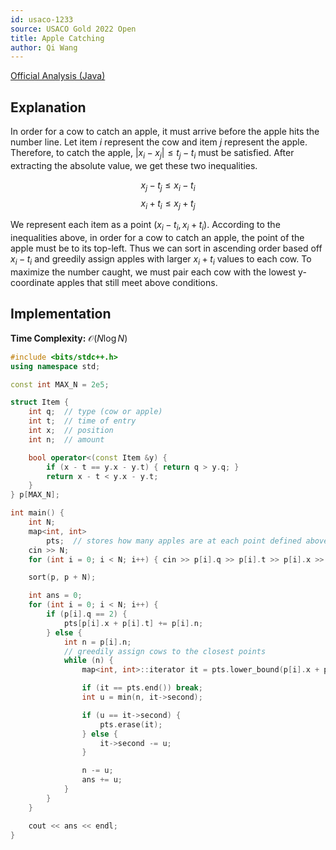 ```yaml
---
id: usaco-1233
source: USACO Gold 2022 Open
title: Apple Catching
author: Qi Wang
---
```


[Official Analysis (Java)](http://www.usaco.org/current/data/sol_prob1_gold_open22.html)

## Explanation

In order for a cow to catch an apple, it must arrive before the apple hits the number line. Let item $i$ represent the cow and 
item $j$ represent the apple. Therefore, to catch the apple, $|x_i - x_j| \le t_j - t_i$ must be satisfied. After extracting the 
absolute value, we get these two inequalities.

$$
x_j - t_j \le x_i - t_i
$$
$$
x_i + t_i \le x_j + t_j
$$

We represent each item as a point $(x_i - t_i, x_i + t_i)$. According to the inequalities above, in order for a cow to catch an 
apple, the point of the apple must be to its top-left. Thus we can sort in ascending order based off $x_i - t_i$ and greedily 
assign apples with larger $x_i + t_i$ values to each cow. To maximize the number caught, we must pair each cow with the lowest 
y-coordinate apples that still meet above conditions.

## Implementation

**Time Complexity:** $\mathcal{O}(N \log N)$

<LanguageSection>
<CPPSection>

```cpp
#include <bits/stdc++.h>
using namespace std;

const int MAX_N = 2e5;

struct Item {
	int q;  // type (cow or apple)
	int t;  // time of entry
	int x;  // position
	int n;  // amount

	bool operator<(const Item &y) {
		if (x - t == y.x - y.t) { return q > y.q; }
		return x - t < y.x - y.t;
	}
} p[MAX_N];

int main() {
	int N;
	map<int, int>
	    pts;  // stores how many apples are at each point defined above
	cin >> N;
	for (int i = 0; i < N; i++) { cin >> p[i].q >> p[i].t >> p[i].x >> p[i].n; }

	sort(p, p + N);

	int ans = 0;
	for (int i = 0; i < N; i++) {
		if (p[i].q == 2) {
			pts[p[i].x + p[i].t] += p[i].n;
		} else {
			int n = p[i].n;
			// greedily assign cows to the closest points
			while (n) {
				map<int, int>::iterator it = pts.lower_bound(p[i].x + p[i].t);

				if (it == pts.end()) break;
				int u = min(n, it->second);

				if (u == it->second) {
					pts.erase(it);
				} else {
					it->second -= u;
				}

				n -= u;
				ans += u;
			}
		}
	}

	cout << ans << endl;
}
```

</CPPSection>
</LanguageSection>
